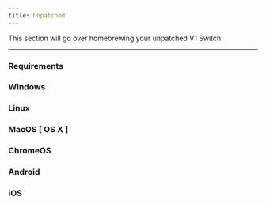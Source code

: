 ```yaml
---
title: Unpatched
---
```


This section will go over homebrewing your unpatched V1 Switch.

---

### Requirements

### Windows

### Linux

### MacOS [ OS X ]

### ChromeOS

### Android

### iOS
